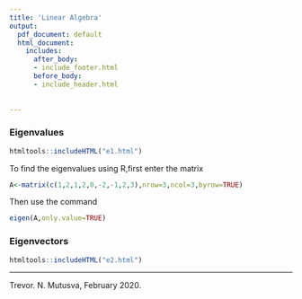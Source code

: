 ```yaml
---
title: 'Linear Algebra'
output:
  pdf_document: default
  html_document:
    includes:
      after_body:
      - include_footer.html
      before_body:
      - include_header.html
      
  
---
```


### Eigenvalues

```r
htmltools::includeHTML("e1.html")
```


To find the eigenvalues using R,first enter the matrix

```r
A<-matrix(c(1,2,1,2,0,-2,-1,2,3),nrow=3,ncol=3,byrow=TRUE)
```

Then use the command

```r
eigen(A,only.value=TRUE)
```

### Eigenvectors

```r
htmltools::includeHTML("e2.html")
```

***
Trevor. N. Mutusva, February 2020.

